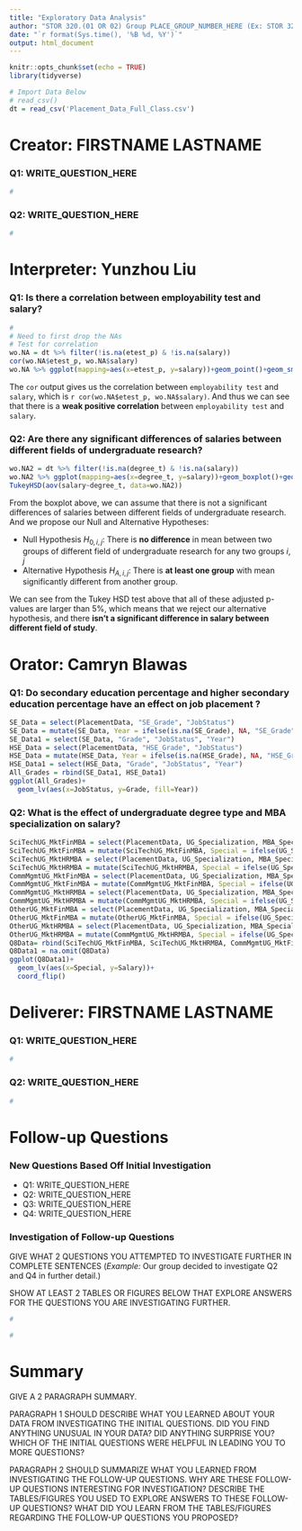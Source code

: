 ```yaml
---
title: "Exploratory Data Analysis"
author: "STOR 320.(01 OR 02) Group PLACE_GROUP_NUMBER_HERE (Ex: STOR 320.01 Group 12)"
date: "`r format(Sys.time(), '%B %d, %Y')`"
output: html_document
---
```


```r
knitr::opts_chunk$set(echo = TRUE)
library(tidyverse)

# Import Data Below
# read_csv()
dt = read_csv('Placement_Data_Full_Class.csv')
```

# Creator: FIRSTNAME LASTNAME

### Q1: WRITE_QUESTION_HERE

```r
#
```

### Q2: WRITE_QUESTION_HERE

```r
#
```

# Interpreter: Yunzhou Liu

### Q1: Is there a correlation between employability test and salary?

```r
#
# Need to first drop the NAs
# Test for correlation
wo.NA = dt %>% filter(!is.na(etest_p) & !is.na(salary))
cor(wo.NA$etest_p, wo.NA$salary)
wo.NA %>% ggplot(mapping=aes(x=etest_p, y=salary))+geom_point()+geom_smooth()
```

The `cor` output gives us the correlation between `employability test` and `salary`, which is `r cor(wo.NA$etest_p, wo.NA$salary)`. And thus we can see that there is a **weak positive correlation** between `employability test` and `salary`. 

### Q2: Are there any significant differences of salaries between different fields of undergraduate research?

```r
wo.NA2 = dt %>% filter(!is.na(degree_t) & !is.na(salary))
wo.NA2 %>% ggplot(mapping=aes(x=degree_t, y=salary))+geom_boxplot()+geom_point(data=wo.NA2 %>% group_by(degree_t) %>% summarise(deg.mean = mean(salary)) %>% ungroup(), mapping=aes(x=degree_t, y=deg.mean, color='red'))
TukeyHSD(aov(salary~degree_t, data=wo.NA2))
```

From the boxplot above, we can assume that there is not a significant differences of salaries between different fields of undergraduate research. 
And we propose our Null and Alternative Hypotheses: 

- Null Hypothesis $H_{0, i, j}$: There is **no difference** in mean between two groups of different field of undergraduate research for any two groups ${i, j}$
- Alternative Hypothesis $H_{A, i, j}$: There is **at least one group** with mean significantly different from another group. 

We can see from the Tukey HSD test above that all of these adjusted p-values are larger than 5%, which means that we reject our alternative hypothesis, and there **isn't a significant difference in salary between different field of study**.

# Orator: Camryn Blawas

### Q1: Do secondary education percentage and higher secondary education percentage have an effect on job placement ?

```r
SE_Data = select(PlacementData, "SE_Grade", "JobStatus")
SE_Data = mutate(SE_Data, Year = ifelse(is.na(SE_Grade), NA, "SE_Grade"), Grade = SE_Grade)
SE_Data1 = select(SE_Data, "Grade", "JobStatus", "Year")
HSE_Data = select(PlacementData, "HSE_Grade", "JobStatus")
HSE_Data = mutate(HSE_Data, Year = ifelse(is.na(HSE_Grade), NA, "HSE_Grade"), Grade = HSE_Grade)
HSE_Data1 = select(HSE_Data, "Grade", "JobStatus", "Year")
All_Grades = rbind(SE_Data1, HSE_Data1)
ggplot(All_Grades)+
  geom_lv(aes(x=JobStatus, y=Grade, fill=Year))
```

### Q2: What is the effect of undergraduate degree type and MBA specialization on salary?

```r
SciTechUG_MktFinMBA = select(PlacementData, UG_Specialization, MBA_Specialization, Salary)
SciTechUG_MktFinMBA = mutate(SciTechUG_MktFinMBA, Special = ifelse(UG_Specialization == "Sci&Tech" & MBA_Specialization == "Mkt&Fin","SciTechUG_MktFinMBA", NA))
SciTechUG_MktHRMBA = select(PlacementData, UG_Specialization, MBA_Specialization, Salary)
SciTechUG_MktHRMBA = mutate(SciTechUG_MktHRMBA, Special = ifelse(UG_Specialization == "Sci&Tech" & MBA_Specialization == "Mkt&HR","SciTechUG_MktHRMBA", NA))
CommMgmtUG_MktFinMBA = select(PlacementData, UG_Specialization, MBA_Specialization, Salary)
CommMgmtUG_MktFinMBA = mutate(CommMgmtUG_MktFinMBA, Special = ifelse(UG_Specialization == "Comm&Mgmt" & MBA_Specialization == "Mkt&Fin","CommMgmtUG_MktFinMBA", NA))
CommMgmtUG_MktHRMBA = select(PlacementData, UG_Specialization, MBA_Specialization, Salary)
CommMgmtUG_MktHRMBA = mutate(CommMgmtUG_MktHRMBA, Special = ifelse(UG_Specialization == "Comm&Mgmt" & MBA_Specialization == "Mkt&HR","CommMgmtUG_MktHRMBA", NA))
OtherUG_MktFinMBA = select(PlacementData, UG_Specialization, MBA_Specialization, Salary)
OtherUG_MktFinMBA = mutate(OtherUG_MktFinMBA, Special = ifelse(UG_Specialization == "Others" & MBA_Specialization == "Mkt&Fin","OtherUG_MktFinMBA", NA))
OtherUG_MktHRMBA = select(PlacementData, UG_Specialization, MBA_Specialization, Salary)
OtherUG_MktHRMBA = mutate(CommMgmtUG_MktHRMBA, Special = ifelse(UG_Specialization == "Others" & MBA_Specialization == "Mkt&HR","OtherUG_MktHRMBA", NA))
Q8Data= rbind(SciTechUG_MktFinMBA, SciTechUG_MktHRMBA, CommMgmtUG_MktFinMBA, CommMgmtUG_MktHRMBA, OtherUG_MktFinMBA, OtherUG_MktHRMBA)
Q8Data1 = na.omit(Q8Data)
ggplot(Q8Data1)+
  geom_lv(aes(x=Special, y=Salary))+
  coord_flip()
```

# Deliverer: FIRSTNAME LASTNAME

### Q1: WRITE_QUESTION_HERE

```r
#
```

### Q2: WRITE_QUESTION_HERE

```r
#
```

# Follow-up Questions

### New Questions Based Off Initial Investigation

- Q1: WRITE_QUESTION_HERE
- Q2: WRITE_QUESTION_HERE
- Q3: WRITE_QUESTION_HERE 
- Q4: WRITE_QUESTION_HERE

### Investigation of Follow-up Questions

GIVE WHAT 2 QUESTIONS YOU ATTEMPTED TO INVESTIGATE FURTHER IN COMPLETE SENTENCES (*Example:* Our group decided to investigate Q2 and Q4 in further detail.)

SHOW AT LEAST 2 TABLES OR FIGURES BELOW THAT EXPLORE ANSWERS FOR THE QUESTIONS YOU ARE INVESTIGATING FURTHER.

```r
#
```

```r
#
```

# Summary

GIVE A 2 PARAGRAPH SUMMARY. 

PARAGRAPH 1 SHOULD DESCRIBE WHAT YOU LEARNED ABOUT YOUR DATA FROM INVESTIGATING THE INITIAL QUESTIONS. DID YOU FIND ANYTHING UNUSUAL IN YOUR DATA? DID ANYTHING SURPRISE YOU? WHICH OF THE INITIAL QUESTIONS WERE HELPFUL IN LEADING YOU TO MORE QUESTIONS?

PARAGRAPH 2 SHOULD SUMMARIZE WHAT YOU LEARNED FROM INVESTIGATING THE FOLLOW-UP QUESTIONS. WHY ARE THESE FOLLOW-UP QUESTIONS INTERESTING FOR INVESTIGATION? DESCRIBE THE TABLES/FIGURES YOU USED TO EXPLORE ANSWERS TO THESE FOLLOW-UP QUESTIONS? WHAT DID YOU LEARN FROM THE TABLES/FIGURES REGARDING THE FOLLOW-UP QUESTIONS YOU PROPOSED?















